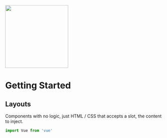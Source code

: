 
<Meta title="Introduction"  />

<img src={designSystem} height="200px" />

# Getting Started

## Layouts

Components with no logic, just HTML / CSS that accepts a slot, the content to inject.

```js
import Vue from 'vue'
```